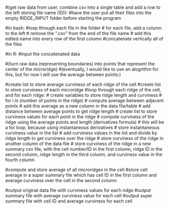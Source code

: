#(get raw data from user, combine csv into a single table and add a row to the left storing file name (ID)):
#have the user put all their files into the empty RIDGE_INPUT folder before starting the program

#in bash:
#loop through each file in the folder
#   for each file, add a column to the left
#   remove the ".csv" from the end of the file name
#   add this edited name into every row of the first column
#concatenate vertically all of the files

#in R:
#input the concatenated data

#(turn raw data (representing boundaries) into points that represent the center of the microridge)
#(eventually, I would like to use an alogrithm for this, but for now I will use the average between points:)

#create list to store average curviness of each ridge of the cell
#create list to store curviness of each microridge
#loop through each ridge of the cell, and for each ridge:
#   create variables to store ridge length and curviness
#   for i in (number of points in the ridge)
#       compute average between adjacent points
#       add this average as a new column in the data file/table
#   add distance between average points to get ridge length
#   create list to store curviness values for each point in the ridge
#   compute curviness of the ridge using the average points and length (derivatives formula)
#       this will be a for loop, because using instantaneous derivatives
#       store instantaneous curviness value in the list
#   add curviness values in the list and divide by ridge length to get curviness over the ridge
#   store curviness of the ridge in another column of the data file
#   store curviness of the ridge in a new summary csv file, with the cell number/ID in the first column, ridge ID in the second column, ridge length in the third column, and curviness value in the fourth column

#compute and store average of all microridges in the cell
#store cell average in a super summary file which has cell ID in the first column and average curviness over the cell in the second column

#output original data file with curviness values for each ridge
#output summary file with average curviness value for each cell
#output super summary file with cell ID and average curviness for each cell

